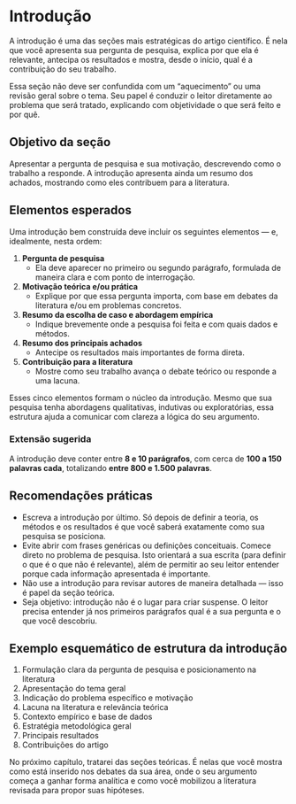# Introdução

A introdução é uma das seções mais estratégicas do artigo científico. É nela que você apresenta sua pergunta de pesquisa, explica por que ela é relevante, antecipa os resultados e mostra, desde o início, qual é a contribuição do seu trabalho.

Essa seção não deve ser confundida com um “aquecimento” ou uma revisão geral sobre o tema. Seu papel é conduzir o leitor diretamente ao problema que será tratado, explicando com objetividade o que será feito e por quê.

## Objetivo da seção

Apresentar a pergunta de pesquisa e sua motivação, descrevendo como o trabalho a responde. A introdução apresenta ainda um resumo dos achados, mostrando como eles contribuem para a literatura.

## Elementos esperados

Uma introdução bem construída deve incluir os seguintes elementos — e, idealmente, nesta ordem:

1. **Pergunta de pesquisa**  
   - Ela deve aparecer no primeiro ou segundo parágrafo, formulada de maneira clara e com ponto de interrogação.
2. **Motivação teórica e/ou prática**  
   - Explique por que essa pergunta importa, com base em debates da literatura e/ou em problemas concretos.
3. **Resumo da escolha de caso e abordagem empírica**  
   - Indique brevemente onde a pesquisa foi feita e com quais dados e métodos.
4. **Resumo dos principais achados**  
   - Antecipe os resultados mais importantes de forma direta.
5. **Contribuição para a literatura**  
   - Mostre como seu trabalho avança o debate teórico ou responde a uma lacuna.

Esses cinco elementos formam o núcleo da introdução. Mesmo que sua pesquisa tenha abordagens qualitativas, indutivas ou exploratórias, essa estrutura ajuda a comunicar com clareza a lógica do seu argumento.

### Extensão sugerida

A introdução deve conter entre **8 e 10 parágrafos**, com cerca de **100 a 150 palavras cada**, totalizando **entre 800 e 1.500 palavras**.

## Recomendações práticas

- Escreva a introdução por último. Só depois de definir a teoria, os métodos e os resultados é que você saberá exatamente como sua pesquisa se posiciona.
- Evite abrir com frases genéricas ou definições conceituais. Comece direto no problema de pesquisa. Isto orientará a sua escrita (para definir o que é o que não é relevante), além de permitir ao seu leitor entender porque cada informação apresentada é importante.
- Não use a introdução para revisar autores de maneira detalhada — isso é papel da seção teórica.
- Seja objetivo: introdução não é o lugar para criar suspense. O leitor precisa entender já nos primeiros parágrafos qual é a sua pergunta e o que você descobriu.

## Exemplo esquemático de estrutura da introdução

1. Formulação clara da pergunta de pesquisa e posicionamento na literatura
2. Apresentação do tema geral
3. Indicação do problema específico e motivação
4. Lacuna na literatura e relevância teórica
5. Contexto empírico e base de dados
6. Estratégia metodológica geral
7. Principais resultados
8. Contribuições do artigo

No próximo capítulo, tratarei das seções teóricas. É nelas que você mostra como está inserido nos debates da sua área, onde o seu argumento começa a ganhar forma analítica e como você mobilizou a literatura revisada para propor suas hipóteses.
